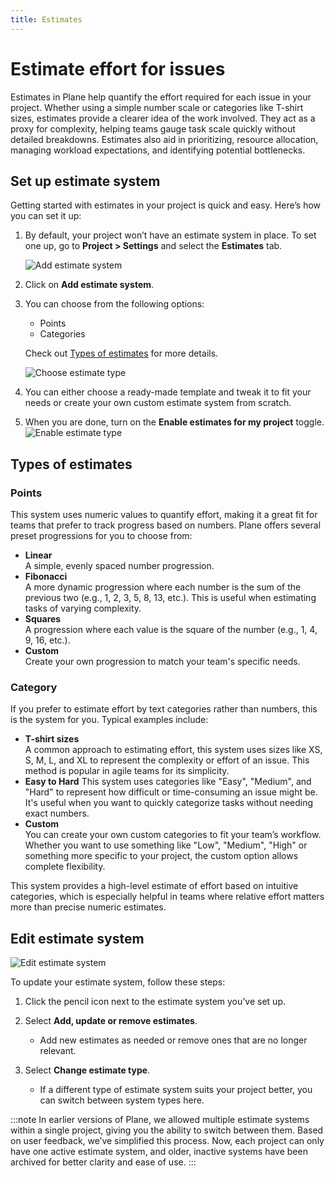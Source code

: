 ```yaml
---
title: Estimates
---
```


# Estimate effort for issues

Estimates in Plane help quantify the effort required for each issue in your project. Whether using a simple number scale or categories like T-shirt sizes, estimates provide a clearer idea of the work involved. They act as a proxy for complexity, helping teams gauge task scale quickly without detailed breakdowns. Estimates also aid in prioritizing, resource allocation, managing workload expectations, and identifying potential bottlenecks.

## Set up estimate system

Getting started with estimates in your project is quick and easy. Here’s how you can set it up:

1. By default, your project won’t have an estimate system in place. To set one up, go to **Project > Settings** and select the **Estimates** tab.

    ![Add estimate system](https://media.docs.plane.so/projects/enable-estimate-system.webp#center)

2. Click on **Add estimate system**.

3. You can choose from the following options:
    - Points
    - Categories
    
    Check out [Types of estimates](#types-of-estimates) for more details.

    ![Choose estimate type](https://media.docs.plane.so/projects/choose-estimate-system.webp#center)

4. You can either choose a ready-made template and tweak it to fit your needs or create your own custom estimate system from scratch.

5. When you are done, turn on the **Enable estimates for my project** toggle. 
    ![Enable estimate type](https://media.docs.plane.so/projects/enable-estimate-toggle.webp#center)

## Types of estimates

### Points

This system uses numeric values to quantify effort, making it a great fit for teams that prefer to track progress based on numbers. Plane offers several preset progressions for you to choose from:

- **Linear**  
A simple, evenly spaced number progression.
- **Fibonacci**   
A more dynamic progression where each number is the sum of the previous two (e.g., 1, 2, 3, 5, 8, 13, etc.). This is useful when estimating tasks of varying complexity.
- **Squares**  
A progression where each value is the square of the number (e.g., 1, 4, 9, 16, etc.).
- **Custom**  
Create your own progression to match your team's specific needs.

### Category
        
If you prefer to estimate effort by text categories rather than numbers, this is the system for you. Typical examples include:

- **T-shirt sizes**  
A common approach to estimating effort, this system uses sizes like XS, S, M, L, and XL to represent the complexity or effort of an issue. This method is popular in agile teams for its simplicity.
- **Easy to Hard** 
This system uses categories like "Easy", "Medium", and "Hard" to represent how difficult or time-consuming an issue might be. It's useful when you want to quickly categorize tasks without needing exact numbers.
- **Custom**  
You can create your own custom categories to fit your team’s workflow. Whether you want to use something like "Low", "Medium", "High" or something more specific to your project, the custom option allows complete flexibility.

This system provides a high-level estimate of effort based on intuitive categories, which is especially helpful in teams where relative effort matters more than precise numeric estimates.
   

## Edit estimate system
![Edit estimate system](https://media.docs.plane.so/projects/edit-estimate-system.webp#center)

To update your estimate system, follow these steps:

1. Click the pencil icon next to the estimate system you’ve set up.

2. Select **Add, update or remove estimates**. 
    - Add new estimates as needed or remove ones that are no longer relevant.

2. Select **Change estimate type**.
    - If a different type of estimate system suits your project better, you can switch between system types here.


:::note
In earlier versions of Plane, we allowed multiple estimate systems within a single project, giving you the ability to switch between them. Based on user feedback, we’ve simplified this process. Now, each project can only have one active estimate system, and older, inactive systems have been archived for better clarity and ease of use.
:::
